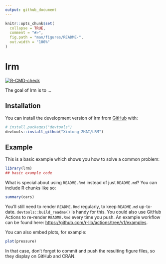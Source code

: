```yaml
---
output: github_document
---
```


<!-- README.md is generated from README.Rmd. Please edit that file -->

```r
knitr::opts_chunk$set(
  collapse = TRUE,
  comment = "#>",
  fig.path = "man/figures/README-",
  out.width = "100%"
)
```

# lrm

<!-- badges: start -->
[![R-CMD-check](https://github.com/Xintong-ZHAI/LRM/actions/workflows/R-CMD-check.yaml/badge.svg)](https://github.com/Xintong-ZHAI/LRM/actions/workflows/R-CMD-check.yaml)
<!-- badges: end -->

The goal of lrm is to ...

## Installation

You can install the development version of lrm from [GitHub](https://github.com/) with:

``` r
# install.packages("devtools")
devtools::install_github("Xintong-ZHAI/LRM")
```

## Example

This is a basic example which shows you how to solve a common problem:

```r
library(lrm)
## basic example code
```

What is special about using `README.Rmd` instead of just `README.md`? You can include R chunks like so:

```r
summary(cars)
```

You'll still need to render `README.Rmd` regularly, to keep `README.md` up-to-date. `devtools::build_readme()` is handy for this. You could also use GitHub Actions to re-render `README.Rmd` every time you push. An example workflow can be found here: <https://github.com/r-lib/actions/tree/v1/examples>.

You can also embed plots, for example:

```r
plot(pressure)
```

In that case, don't forget to commit and push the resulting figure files, so they display on GitHub and CRAN.
